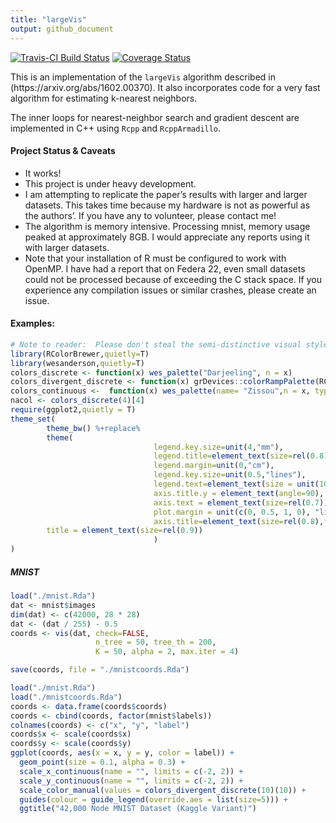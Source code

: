 ```yaml
---
title: "largeVis"
output: github_document
---
```


[![Travis-CI Build Status](https://travis-ci.org/elbamos/largeVis.svg?branch=master)](https://travis-ci.org/elbamos/largeVis) [![Coverage Status](https://img.shields.io/codecov/c/github/elbamos/largeVis/master.svg)](https://codecov.io/github/elbamos/largeVis?branch=master)

This is an implementation of the `largeVis` algorithm described in (https://arxiv.org/abs/1602.00370).  It also incorporates code for a very fast algorithm for estimating k-nearest neighbors.

The inner loops for nearest-neighbor search and gradient descent are implemented in C++ using `Rcpp` and `RcppArmadillo`. 

#### Project Status & Caveats
* It works!
* This project is under heavy development.  
* I am attempting to replicate the paper's results with larger and larger datasets.  This takes time because my hardware is not as powerful as the authors'.  If you have any to volunteer, please contact me!
* The algorithm is memory intensive.  Processing mnist, memory usage peaked at approximately 8GB.  I would appreciate any reports using it with larger datasets. 
* Note that your installation of R must be configured to work with OpenMP.  I have had a report that on Federa 22, even small datasets could not be processed because of exceeding the C stack space.  If you experience any compilation issues or similar crashes, please create an issue. 

#### Examples:
```r
# Note to reader:  Please don't steal the semi-distinctive visual style I spent several hours creating for myself.
library(RColorBrewer,quietly=T)
library(wesanderson,quietly=T)
colors_discrete <- function(x) wes_palette("Darjeeling", n = x)
colors_divergent_discrete <- function(x) grDevices::colorRampPalette(RColorBrewer::brewer.pal(x, "Spectral"))
colors_continuous <-  function(x) wes_palette(name= "Zissou",n = x, type= "continuous")
nacol <- colors_discrete(4)[4]
require(ggplot2,quietly = T)
theme_set(
        theme_bw() %+replace%
        theme(
                                legend.key.size=unit(4,"mm"), 
                                legend.title=element_text(size=rel(0.8), face = "bold"),
                                legend.margin=unit(0,"cm"),
                                legend.key.size=unit(0.5,"lines"),
                                legend.text=element_text(size = unit(10, "points")), 
                                axis.title.y = element_text(angle=90),
                                axis.text = element_text(size=rel(0.7)),
                                plot.margin = unit(c(0, 0.5, 1, 0), "lines"), 
                                axis.title=element_text(size=rel(0.8),face="bold"),
        title = element_text(size=rel(0.9))
                                ) 
)

```

##### MNIST

```r
load("./mnist.Rda")
dat <- mnist$images
dim(dat) <- c(42000, 28 * 28)
dat <- (dat / 255) - 0.5
coords <- vis(dat, check=FALSE,
                   n_tree = 50, tree_th = 200, 
                   K = 50, alpha = 2, max.iter = 4)
```
```r
save(coords, file = "./mnistcoords.Rda")
```
```r
load("./mnist.Rda")
load("./mnistcoords.Rda")
coords <- data.frame(coords$coords) 
coords <- cbind(coords, factor(mnist$labels))
colnames(coords) <- c("x", "y", "label")
coords$x <- scale(coords$x)
coords$y <- scale(coords$y)
ggplot(coords, aes(x = x, y = y, color = label)) + 
  geom_point(size = 0.1, alpha = 0.3) +
  scale_x_continuous(name = "", limits = c(-2, 2)) +
  scale_y_continuous(name = "", limits = c(-2, 2)) +
  scale_color_manual(values = colors_divergent_discrete(10)(10)) +
  guides(colour = guide_legend(override.aes = list(size=5))) +
  ggtitle("42,000 Node MNIST Dataset (Kaggle Variant)")
```
